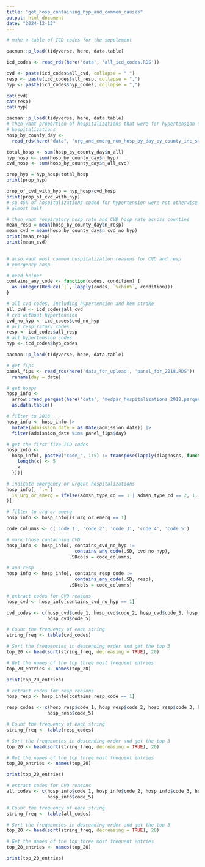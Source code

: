 ```yaml
---
title: "get_hosp_containing_hyp_and_common_causes"
output: html_document
date: "2024-12-13"
---
```


```r
# make a table of ICD codes for the supplement

pacman::p_load(tidyverse, here, data.table)

icd_codes <- read_rds(here('data', 'all_icd_codes.RDS'))

cvd <- paste(icd_codes$all_cvd, collapse = ",")
resp <- paste(icd_codes$all_resp, collapse = ",")
hyp <- paste(icd_codes$hyp_codes, collapse = ",")

cat(cvd)
cat(resp)
cat(hyp)

```

```r
pacman::p_load(tidyverse, here, data.table)
# then want proportion of hospitalizations that were for hypertension out of all 
# hospitalizations 
hosp_by_county_day <-
  read_rds(here("data", "urg_and_emerg_num_hosp_by_day_by_county_inc_state_dec_13.RDS"))

total_hosp <- sum(hosp_by_county_day$n_all)
hyp_hosp <- sum(hosp_by_county_day$n_hyp)
cvd_hosp <- sum(hosp_by_county_day$n_all_cvd)

prop_hyp = hyp_hosp/total_hosp
print(prop_hyp)

prop_of_cvd_with_hyp = hyp_hosp/cvd_hosp
print(prop_of_cvd_with_hyp)
# so 45% of hospitalizations coded for hypertension were not otherwise CVD hospitalizations
# almost half

# then want respiratory hosp rate and CVD hosp rate across counties 
mean_resp = mean(hosp_by_county_day$n_resp)
mean_cvd = mean(hosp_by_county_day$n_cvd_no_hyp)
print(mean_resp)
print(mean_cvd)
  
```

```r
# also want most common hospitalization reasons for CVD and resp
# emergency hosp

# need helper
contains_any_code <- function(codes, condition) {
  as.integer(Reduce(`|`, lapply(codes, `%chin%`, condition)))
}

# all cvd codes, including hypertension and hem stroke
all_cvd <- icd_codes$all_cvd 
# cvd without hypertension
cvd_no_hyp <- icd_codes$cvd_no_hyp
# all respiratory codes
resp <- icd_codes$all_resp
# all hypertension codes
hyp <- icd_codes$hyp_codes

pacman::p_load(tidyverse, here, data.table)

# get fips
panel_fips <- read_rds(here('data_for_upload', 'panel_for_2018.RDS')) |>
  rename(day = date)

# get hosps 
hosp_info <-
  arrow::read_parquet(here('data', "medpar_hospitalizations_2018.parquet")) |>
  as.data.table()

# filter to 2018
hosp_info <- hosp_info |>
  mutate(admission_date = as.Date(admission_date)) |>
  filter(admission_date %in% panel_fips$day)

# get the first five ICD codes
hosp_info <-
  hosp_info[, paste0("code_", 1:5) := transpose(lapply(diagnoses, function(x) {
    length(x) <- 5
    x
  }))]

# indicate emergency or urgent hospitalizations
hosp_info[, `:=`(
  is_urg_or_emerg = ifelse(admsn_type_cd == 1 | admsn_type_cd == 2, 1, 0)
)]

# filter to urg or emerg
hosp_info <- hosp_info[is_urg_or_emerg == 1]

code_columns <- c('code_1', 'code_2', 'code_3', 'code_4', 'code_5')

# mark those containing CVD 
hosp_info <- hosp_info[, contains_cvd_no_hyp :=
                         contains_any_code(.SD, cvd_no_hyp),
                       .SDcols = code_columns]

# and resp 
hosp_info <- hosp_info[, contains_resp_code :=
                         contains_any_code(.SD, resp),
                       .SDcols = code_columns]
```


```r
# extract codes for CVD reasons
hosp_cvd <- hosp_info[contains_cvd_no_hyp == 1]

cvd_codes <- c(hosp_cvd$code_1, hosp_cvd$code_2, hosp_cvd$code_3, hosp_cvd$code_4,
               hosp_cvd$code_5)

# Count the frequency of each string
string_freq <- table(cvd_codes)

# Sort the frequencies in descending order and get the top 3
top_20 <- head(sort(string_freq, decreasing = TRUE), 20)

# Get the names of the top three most frequent entries
top_20_entries <- names(top_20)

print(top_20_entries)
```

```r
# extract codes for resp reasons
hosp_resp <- hosp_info[contains_resp_code == 1]

resp_codes <- c(hosp_resp$code_1, hosp_resp$code_2, hosp_resp$code_3, hosp_resp$code_4,
               hosp_resp$code_5)

# Count the frequency of each string
string_freq <- table(resp_codes)

# Sort the frequencies in descending order and get the top 3
top_20 <- head(sort(string_freq, decreasing = TRUE), 20)

# Get the names of the top three most frequent entries
top_20_entries <- names(top_20)

print(top_20_entries)
```

```r
# extract codes for CVD reasons
all_codes <- c(hosp_info$code_1, hosp_info$code_2, hosp_info$code_3, hosp_info$code_4,
               hosp_info$code_5)

# Count the frequency of each string
string_freq <- table(all_codes)

# Sort the frequencies in descending order and get the top 3
top_20 <- head(sort(string_freq, decreasing = TRUE), 20)

# Get the names of the top three most frequent entries
top_20_entries <- names(top_20)

print(top_20_entries)
```


